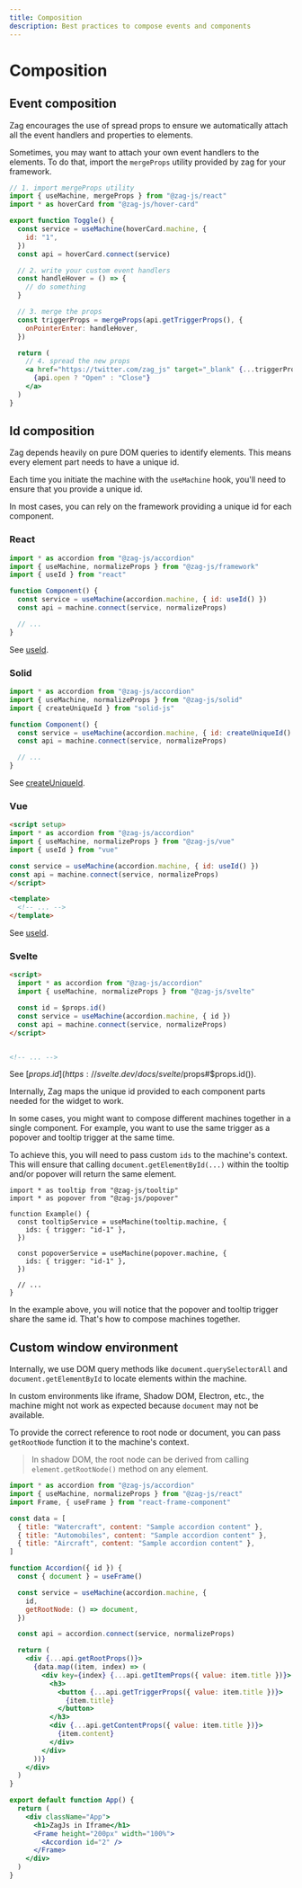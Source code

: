 ```yaml
---
title: Composition
description: Best practices to compose events and components
---
```


# Composition

## Event composition

Zag encourages the use of spread props to ensure we automatically attach all the
event handlers and properties to elements.

Sometimes, you may want to attach your own event handlers to the elements. To do
that, import the `mergeProps` utility provided by zag for your framework.

```jsx
// 1. import mergeProps utility
import { useMachine, mergeProps } from "@zag-js/react"
import * as hoverCard from "@zag-js/hover-card"

export function Toggle() {
  const service = useMachine(hoverCard.machine, {
    id: "1",
  })
  const api = hoverCard.connect(service)

  // 2. write your custom event handlers
  const handleHover = () => {
    // do something
  }

  // 3. merge the props
  const triggerProps = mergeProps(api.getTriggerProps(), {
    onPointerEnter: handleHover,
  })

  return (
    // 4. spread the new props
    <a href="https://twitter.com/zag_js" target="_blank" {...triggerProps}>
      {api.open ? "Open" : "Close"}
    </a>
  )
}
```

## Id composition

Zag depends heavily on pure DOM queries to identify elements. This means every
element part needs to have a unique id.

Each time you initiate the machine with the `useMachine` hook, you'll need to
ensure that you provide a unique id.

In most cases, you can rely on the framework providing a unique id for each component.

### React

```jsx
import * as accordion from "@zag-js/accordion"
import { useMachine, normalizeProps } from "@zag-js/framework"
import { useId } from "react"

function Component() {
  const service = useMachine(accordion.machine, { id: useId() })
  const api = machine.connect(service, normalizeProps)

  // ...
}
```

See [useId](https://react.dev/reference/react/useId).

### Solid

```jsx
import * as accordion from "@zag-js/accordion"
import { useMachine, normalizeProps } from "@zag-js/solid"
import { createUniqueId } from "solid-js"

function Component() {
  const service = useMachine(accordion.machine, { id: createUniqueId() })
  const api = machine.connect(service, normalizeProps)

  // ...
}
```

See [createUniqueId](https://docs.solidjs.com/reference/component-apis/create-unique-id).

### Vue

```html
<script setup>
import * as accordion from "@zag-js/accordion"
import { useMachine, normalizeProps } from "@zag-js/vue"
import { useId } from "vue"

const service = useMachine(accordion.machine, { id: useId() })
const api = machine.connect(service, normalizeProps)
</script>

<template>
  <!-- ... -->
</template>
```

See [useId](https://vuejs.org/api/composition-api-helpers#useid).

### Svelte

```html
<script>
  import * as accordion from "@zag-js/accordion"
  import { useMachine, normalizeProps } from "@zag-js/svelte"

  const id = $props.id()
  const service = useMachine(accordion.machine, { id })
  const api = machine.connect(service, normalizeProps)
</script>


<!-- ... -->
```

See [$props.id](https://svelte.dev/docs/svelte/$props#$props.id()).

Internally, Zag maps the unique id provided to each component parts needed for
the widget to work.

In some cases, you might want to compose different machines together in a single
component. For example, you want to use the same trigger as a popover and
tooltip trigger at the same time.

To achieve this, you will need to pass custom `ids` to the machine's context.
This will ensure that calling `document.getElementById(...)` within the tooltip
and/or popover will return the same element.

```tsx {6,10}
import * as tooltip from "@zag-js/tooltip"
import * as popover from "@zag-js/popover"

function Example() {
  const tooltipService = useMachine(tooltip.machine, {
    ids: { trigger: "id-1" },
  })

  const popoverService = useMachine(popover.machine, {
    ids: { trigger: "id-1" },
  })
  
  // ...
}
```

In the example above, you will notice that the popover and tooltip trigger share
the same id. That's how to compose machines together.

## Custom window environment

Internally, we use DOM query methods like `document.querySelectorAll` and
`document.getElementById` to locate elements within the machine.

In custom environments like iframe, Shadow DOM, Electron, etc., the machine
might not work as expected because `document` may not be available.

To provide the correct reference to root node or document, you can pass
`getRootNode` function it to the machine's context.

> In shadow DOM, the root node can be derived from calling
> `element.getRootNode()` method on any element.

```jsx {12,16,42}
import * as accordion from "@zag-js/accordion"
import { useMachine, normalizeProps } from "@zag-js/react"
import Frame, { useFrame } from "react-frame-component"

const data = [
  { title: "Watercraft", content: "Sample accordion content" },
  { title: "Automobiles", content: "Sample accordion content" },
  { title: "Aircraft", content: "Sample accordion content" },
]

function Accordion({ id }) {
  const { document } = useFrame()

  const service = useMachine(accordion.machine, {
    id,
    getRootNode: () => document,
  })

  const api = accordion.connect(service, normalizeProps)

  return (
    <div {...api.getRootProps()}>
      {data.map((item, index) => (
        <div key={index} {...api.getItemProps({ value: item.title })}>
          <h3>
            <button {...api.getTriggerProps({ value: item.title })}>
              {item.title}
            </button>
          </h3>
          <div {...api.getContentProps({ value: item.title })}>
            {item.content}
          </div>
        </div>
      ))}
    </div>
  )
}

export default function App() {
  return (
    <div className="App">
      <h1>ZagJs in Iframe</h1>
      <Frame height="200px" width="100%">
        <Accordion id="2" />
      </Frame>
    </div>
  )
}
```
